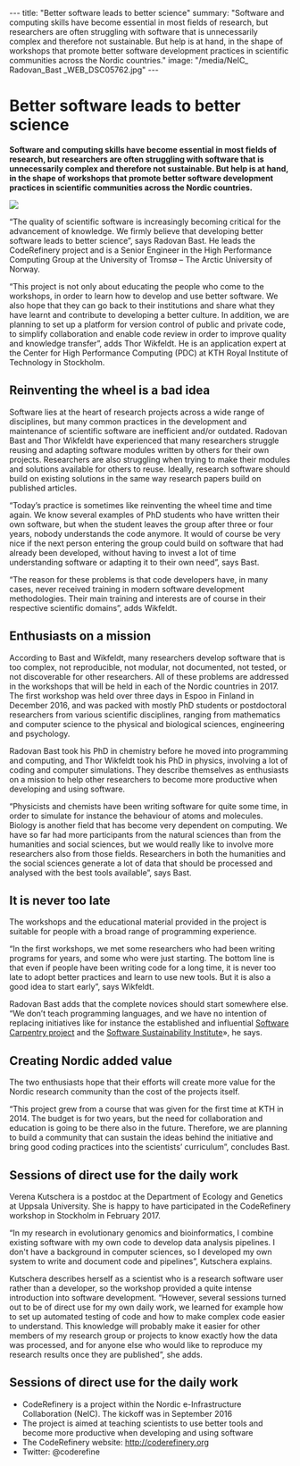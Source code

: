 ---
title: "Better software leads to better science"
summary: "Software and computing skills have become essential in most fields of research, but researchers are often struggling with software that is unnecessarily complex and therefore not sustainable. But help is at hand, in the shape of workshops that promote better software development practices in scientific communities across the Nordic countries."
image: "/media/NeIC_ Radovan_Bast _WEB_DSC05762.jpg"
---

= Better software leads to better science =

'''Software and computing skills have become essential in most fields of research, but researchers are often struggling with software that is unnecessarily complex and therefore not sustainable. But help is at hand, in the shape of workshops that promote better software development practices in scientific communities across the Nordic countries.'''

<a href="/media/NeIC_ Radovan_Bast _WEB_DSC05762.jpg">
<img class="smallpic" src="/media/NeIC_ Radovan_Bast _small for web.jpg">
</a>

“The quality of scientific software is increasingly becoming critical for the advancement of knowledge. We firmly believe that developing better software leads to better science”, says Radovan Bast. He leads the CodeRefinery project and is a Senior Engineer in the High Performance Computing Group at the University of Tromsø – The Arctic University of Norway. 

“This project is not only about educating the people who come to the workshops, in order to learn how to develop and use better software. We also hope that they can go back to their institutions and share what they have learnt and contribute to developing a better culture. In addition, we are planning to set up a platform for version control of public and private code, to simplify collaboration and enable code review in order to improve quality and knowledge transfer”, adds Thor Wikfeldt. He is an application expert at the Center for High Performance Computing (PDC) at KTH Royal Institute of Technology in Stockholm.

==Reinventing the wheel is a bad idea==

Software lies at the heart of research projects across a wide range of disciplines, but many common practices in the development and maintenance of scientific software are inefficient and/or outdated. Radovan Bast and Thor Wikfeldt have experienced that many researchers struggle reusing and adapting software modules written by others for their own projects. Researchers are also struggling when trying to make their modules and solutions available for others to reuse. Ideally, research software should build on existing solutions in the same way research papers build on published articles.

“Today’s practice is sometimes like reinventing the wheel time and time again. We know several examples of PhD students who have written their own software, but when the student leaves the group after three or four years, nobody understands the code anymore. It would of course be very nice if the next person entering the group could build on software that had already been developed, without having to invest a lot of time understanding software or adapting it to their own need”, says Bast. 

“The reason for these problems is that code developers have, in many cases, never received training in modern software development methodologies. Their main training and interests are of course in their respective scientific domains”, adds Wikfeldt.

==Enthusiasts on a mission==

According to Bast and Wikfeldt, many researchers develop software that is too complex, not reproducible, not modular, not documented, not tested, or not discoverable for other researchers. All of these problems are addressed in the workshops that will be held in each of the Nordic countries in 2017. The first workshop was held over three days in Espoo in Finland in December 2016, and was packed with mostly PhD students or postdoctoral researchers from various scientific disciplines, ranging from mathematics and computer science to the physical and biological sciences, engineering and psychology.

Radovan Bast took his PhD in chemistry before he moved into programming and computing, and Thor Wikfeldt took his PhD in physics, involving a lot of coding and computer simulations. They describe themselves as enthusiasts on a mission to help other researchers to become more productive when developing and using software. 

“Physicists and chemists have been writing software for quite some time, in order to simulate for instance the behaviour of atoms and molecules. Biology is another field that has become very dependent on computing. We have so far had more participants from the natural sciences than from the humanities and social sciences, but we would really like to involve more researchers also from those fields. Researchers in both the humanities and the social sciences generate a lot of data that should be processed and analysed with the best tools available”, says Bast.

==It is never too late==

The workshops and the educational material provided in the project is suitable for people with a broad range of programming experience.

“In the first workshops, we met some researchers who had been writing programs for years, and some who were just starting. The bottom line is that even if people have been writing code for a long time, it is never too late to adopt better practices and learn to use new tools. But it is also a good idea to start early”, says Wikfeldt.

Radovan Bast adds that the complete novices should start somewhere else. “We don’t teach programming languages, and we have no intention of replacing initiatives like for instance the established and influential [https://software-carpentry.org/ Software Carpentry project] and the [https://www.software.ac.uk/ Software Sustainability Institute]», he says.

==Creating Nordic added value==

The two enthusiasts hope that their efforts will create more value for the Nordic research community than the cost of the projects itself. 

“This project grew from a course that was given for the first time at KTH in 2014. The budget is for two years, but the need for collaboration and education is going to be there also in the future. Therefore, we are planning to build a community that can sustain the ideas behind the initiative and bring good coding practices into the scientists’ curriculum”, concludes Bast.

==Sessions of direct use for the daily work==

Verena Kutschera is a postdoc at the Department of Ecology and Genetics at Uppsala University. She is happy to have participated in the CodeRefinery workshop in Stockholm in February 2017.

“In my research in evolutionary genomics and bioinformatics, I combine existing software with my own code to develop data analysis pipelines. I don't have a background in computer sciences, so I developed my own system to write and document code and pipelines”, Kutschera explains. 

Kutschera describes herself as a scientist who is a research software user rather than a developer, so the workshop provided a quite intense introduction into software development.
“However, several sessions turned out to be of direct use for my own daily work, we learned for example how to set up automated testing of code and how to make complex code easier to understand. This knowledge will probably make it easier for other members of my research group or projects to know exactly how the data was processed, and for anyone else who would like to reproduce my research results once they are published”, she adds.

==Sessions of direct use for the daily work==

*	CodeRefinery is a project within the Nordic e-Infrastructure Collaboration (NeIC). The kickoff was in September 2016
*	The project is aimed at teaching scientists to use better tools and become more productive when developing and using software
*	The CodeRefinery website: http://coderefinery.org
*	Twitter: @coderefine
